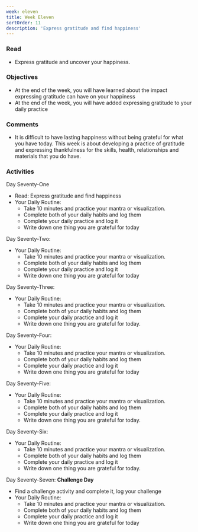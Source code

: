 ```yaml
---
week: eleven
title: Week Eleven
sortOrder: 11
description: 'Express gratitude and find happiness'
---
```


### Read

- Express gratitude and uncover your happiness.

### Objectives

- At the end of the week, you will have learned about the impact expressing gratitude can have on your happiness
- At the end of the week, you will have added expressing gratitude to your daily practice

### Comments

- It is difficult to have lasting happiness without being grateful for what you have today. This week is about developing a practice of gratitude and expressing thankfulness for the skills, health, relationships and materials that you do have.

### Activities

Day Seventy-One

- Read: Express gratitude and find happiness
- Your Daily Routine:
  - Take 10 minutes and practice your mantra or visualization.
  - Complete both of your daily habits and log them
  - Complete your daily practice and log it
  - Write down one thing you are grateful for today

Day Seventy-Two:

- Your Daily Routine:
  - Take 10 minutes and practice your mantra or visualization.
  - Complete both of your daily habits and log them
  - Complete your daily practice and log it
  - Write down one thing you are grateful for today

Day Seventy-Three:

- Your Daily Routine:
  - Take 10 minutes and practice your mantra or visualization.
  - Complete both of your daily habits and log them
  - Complete your daily practice and log it
  - Write down one thing you are grateful for today.

Day Seventy-Four:

- Your Daily Routine:
  - Take 10 minutes and practice your mantra or visualization.
  - Complete both of your daily habits and log them
  - Complete your daily practice and log it
  - Write down one thing you are grateful for today

Day Seventy-Five:

- Your Daily Routine:
  - Take 10 minutes and practice your mantra or visualization.
  - Complete both of your daily habits and log them
  - Complete your daily practice and log it
  - Write down one thing you are grateful for today.

Day Seventy-Six:

- Your Daily Routine:
  - Take 10 minutes and practice your mantra or visualization.
  - Complete both of your daily habits and log them
  - Complete your daily practice and log it
  - Write down one thing you are grateful for today.

Day Seventy-Seven: **Challenge Day**

- Find a challenge activity and complete it, log your challenge
- Your Daily Routine:
  - Take 10 minutes and practice your mantra or visualization.
  - Complete both of your daily habits and log them
  - Complete your daily practice and log it
  - Write down one thing you are grateful for today